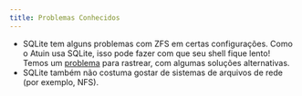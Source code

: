 ```yaml
---
title: Problemas Conhecidos
---
```


- SQLite tem alguns problemas com ZFS em certas configurações. Como o Atuin usa SQLite, isso pode fazer com que seu shell fique lento! Temos um [problema](https://github.com/atuinsh/atuin/issues/952) para rastrear, com algumas soluções alternativas.
- SQLite também não costuma gostar de sistemas de arquivos de rede (por exemplo, NFS).